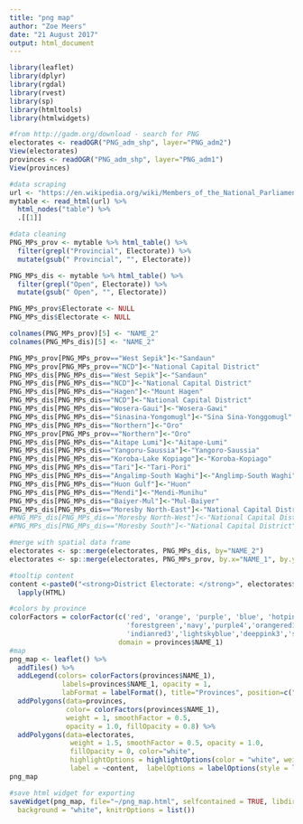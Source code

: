 ```yaml
---
title: "png map"
author: "Zoe Meers"
date: "21 August 2017"
output: html_document
---
```

```r
library(leaflet)
library(dplyr)
library(rgdal)
library(rvest)
library(sp)
library(htmltools)
library(htmlwidgets)
```


```r
#from http://gadm.org/download - search for PNG
electorates <- readOGR("PNG_adm_shp", layer="PNG_adm2")
View(electorates)
provinces <- readOGR("PNG_adm_shp", layer="PNG_adm1")
View(provinces)
```




```r
#data scraping
url <- "https://en.wikipedia.org/wiki/Members_of_the_National_Parliament_of_Papua_New_Guinea,_2017%E2%80%932022"
mytable <- read_html(url) %>% 
  html_nodes("table") %>% 
  .[[1]] 

#data cleaning
PNG_MPs_prov <- mytable %>% html_table() %>%
  filter(grepl("Provincial", Electorate)) %>%
  mutate(gsub(" Provincial", "", Electorate))

PNG_MPs_dis <- mytable %>% html_table() %>%
  filter(grepl("Open", Electorate)) %>%
  mutate(gsub(" Open", "", Electorate)) 

PNG_MPs_prov$Electorate <- NULL
PNG_MPs_dis$Electorate <- NULL

colnames(PNG_MPs_prov)[5] <- "NAME_2"
colnames(PNG_MPs_dis)[5] <- "NAME_2"

PNG_MPs_prov[PNG_MPs_prov=="West Sepik"]<-"Sandaun"
PNG_MPs_prov[PNG_MPs_prov=="NCD"]<-"National Capital District"
PNG_MPs_dis[PNG_MPs_dis=="West Sepik"]<-"Sandaun"
PNG_MPs_dis[PNG_MPs_dis=="NCD"]<-"National Capital District"
PNG_MPs_dis[PNG_MPs_dis=="Hagen"]<-"Mount Hagen"
PNG_MPs_dis[PNG_MPs_dis=="NCD"]<-"National Capital District"
PNG_MPs_dis[PNG_MPs_dis=="Wosera-Gaui"]<-"Wosera-Gawi"
PNG_MPs_dis[PNG_MPs_dis=="Sinasina-Yongomugl"]<-"Sina Sina-Yonggomugl"
PNG_MPs_dis[PNG_MPs_dis=="Northern"]<-"Oro"
PNG_MPs_prov[PNG_MPs_prov=="Northern"]<-"Oro"
PNG_MPs_dis[PNG_MPs_dis=="Aitape Lumi"]<-"Aitape-Lumi"
PNG_MPs_dis[PNG_MPs_dis=="Yangoru-Saussia"]<-"Yangoro-Saussia"
PNG_MPs_dis[PNG_MPs_dis=="Koroba-Lake Kopiago"]<-"Koroba-Kopiago"
PNG_MPs_dis[PNG_MPs_dis=="Tari"]<-"Tari-Pori"
PNG_MPs_dis[PNG_MPs_dis=="Angalimp-South Waghi"]<-"Anglimp-South Waghi"
PNG_MPs_dis[PNG_MPs_dis=="Huon Gulf"]<-"Huon"
PNG_MPs_dis[PNG_MPs_dis=="Mendi"]<-"Mendi-Munihu"
PNG_MPs_dis[PNG_MPs_dis=="Baiyer-Mul"]<-"Mul-Baiyer"
PNG_MPs_dis[PNG_MPs_dis=="Moresby North-East"]<-"National Capital District"
#PNG_MPs_dis[PNG_MPs_dis=="Moresby North-West"]<-"National Capital District"
#PNG_MPs_dis[PNG_MPs_dis=="Moresby South"]<-"National Capital District"

#merge with spatial data frame
electorates <- sp::merge(electorates, PNG_MPs_dis, by="NAME_2")
electorates <- sp::merge(electorates, PNG_MPs_prov, by.x="NAME_1", by.y="NAME_2")
```


```r
#tooltip content
content <-paste0("<strong>District Electorate: </strong>", electorates$NAME_2, "</br>", "<strong>District Party: </strong>", electorates$Party.x, "</br>","<strong>District Parliamentarian: </strong>", electorates$Member.x, "</br>", "<strong> Province: </strong>", electorates$NAME_1, "</br>", "<strong> Provincial MP: </strong>", electorates$Member.y, "</br>", "<strong> Provincial Party: </strong>", electorates$Party.y) %>%
  lapply(HTML)

#colors by province
colorFactors = colorFactor(c('red', 'orange', 'purple', 'blue', 'hotpink', 'green','yellow','lightblue','violet','lavender',
                             'forestgreen','navy','purple4','orangered1','skyblue1','mediumorchid','turquoise2',
                             'indianred3','lightskyblue','deeppink3','steelblue','darkslategray'),
                           domain = provinces$NAME_1)
#map
png_map <- leaflet() %>%
  addTiles() %>%
  addLegend(colors= colorFactors(provinces$NAME_1), 
             labels=provinces$NAME_1, opacity = 1, 
             labFormat = labelFormat(), title="Provinces", position=c("topleft")) %>%
  addPolygons(data=provinces, 
              color= colorFactors(provinces$NAME_1), 
              weight = 1, smoothFactor = 0.5,
              opacity = 1.0, fillOpacity = 0.8) %>%
  addPolygons(data=electorates,  
               weight = 1.5, smoothFactor = 0.5, opacity = 1.0, 
               fillOpacity = 0, color="white",
               highlightOptions = highlightOptions(color = "white", weight = 2, bringToFront = TRUE), 
               label = ~content,  labelOptions = labelOptions(style = list("font-weight" = "normal", padding = "3px 8px"), textsize = "15px",direction = "auto"))
png_map

#save html widget for exporting
saveWidget(png_map, file="~/png_map.html", selfcontained = TRUE, libdir = NULL,
  background = "white", knitrOptions = list())
             

```


